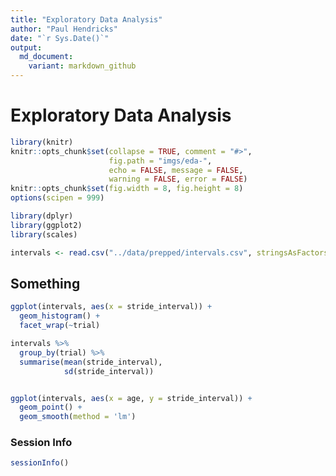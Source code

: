 ```yaml
---
title: "Exploratory Data Analysis"
author: "Paul Hendricks"
date: "`r Sys.Date()`"
output:
  md_document:
    variant: markdown_github
---
```


# Exploratory Data Analysis

```r
library(knitr)
knitr::opts_chunk$set(collapse = TRUE, comment = "#>", 
                      fig.path = "imgs/eda-", 
                      echo = FALSE, message = FALSE, 
                      warning = FALSE, error = FALSE)
knitr::opts_chunk$set(fig.width = 8, fig.height = 8)
options(scipen = 999)
```

```r
library(dplyr)
library(ggplot2)
library(scales)
```

```r
intervals <- read.csv("../data/prepped/intervals.csv", stringsAsFactors = FALSE)
```

## Something

```r
ggplot(intervals, aes(x = stride_interval)) + 
  geom_histogram() + 
  facet_wrap(~trial)

intervals %>% 
  group_by(trial) %>% 
  summarise(mean(stride_interval), 
            sd(stride_interval))


ggplot(intervals, aes(x = age, y = stride_interval)) + 
  geom_point() + 
  geom_smooth(method = 'lm')
```


### Session Info

```r
sessionInfo()
```
